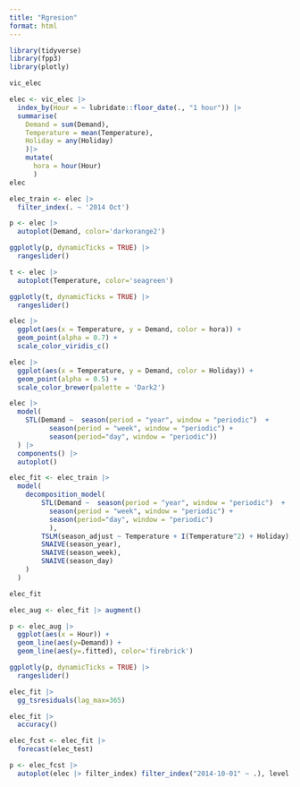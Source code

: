 ```yaml
---
title: "Rgresion"
format: html
---
```


```r
library(tidyverse)
library(fpp3)
library(plotly)
```

```r
vic_elec
```

```r
elec <- vic_elec |>
  index_by(Hour = ~ lubridate::floor_date(., "1 hour")) |>
  summarise(
    Demand = sum(Demand), 
    Temperature = mean(Temperature), 
    Holiday = any(Holiday)
    )|>
    mutate(
      hora = hour(Hour)
      )
elec

elec_train <- elec |>
  filter_index(. ~ '2014 Oct')
```

```r
p <- elec |>
  autoplot(Demand, color='darkorange2')

ggplotly(p, dynamicTicks = TRUE) |>
  rangeslider()
```

```r
t <- elec |>
  autoplot(Temperature, color='seagreen')

ggplotly(t, dynamicTicks = TRUE) |>
  rangeslider()
```

```r
elec |>
  ggplot(aes(x = Temperature, y = Demand, color = hora)) +
  geom_point(alpha = 0.7) +
  scale_color_viridis_c()

elec |>
  ggplot(aes(x = Temperature, y = Demand, color = Holiday)) +
  geom_point(alpha = 0.5) +
  scale_color_brewer(palette = 'Dark2')
```

```r
elec |>
  model(
    STL(Demand ~  season(period = "year", window = "periodic")  + 
          season(period = "week", window = "periodic") + 
          season(period="day", window = "periodic"))
  ) |>
  components() |>
  autoplot()
```

```r
elec_fit <- elec_train |>
  model(
    decomposition_model(
        STL(Demand ~  season(period = "year", window = "periodic")  + 
          season(period = "week", window = "periodic") + 
          season(period="day", window = "periodic")
          ), 
        TSLM(season_adjust ~ Temperature + I(Temperature^2) + Holiday),
        SNAIVE(season_year), 
        SNAIVE(season_week), 
        SNAIVE(season_day)
    )
  )

elec_fit 

elec_aug <- elec_fit |> augment()

p <- elec_aug |>
  ggplot(aes(x = Hour)) +
  geom_line(aes(y=Demand)) +
  geom_line(aes(y=.fitted), color='firebrick')

ggplotly(p, dynamicTicks = TRUE) |>
  rangeslider()
```

```r
elec_fit |>
  gg_tsresiduals(lag_max=365)

elec_fit |>
  accuracy()
```

```r
elec_fcst <- elec_fit |>
  forecast(elec_test)

p <- elec_fcst |>
  autoplot(elec |> filter_index) filter_index("2014-10-01" ~ .), level = NULL) 


```

